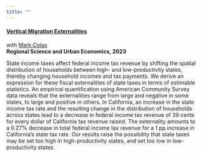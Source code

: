 ```yaml
---
title: ""
---
```


#### **[Vertical Migration Externalities](https://doi.org/10.1016/j.regsciurbeco.2023.103900)**   
with [Mark Colas](https://sites.google.com/site/markyaucolas/home)   
**Regional Science and Urban Economics, 2023**

State income taxes affect federal income tax revenue by shifting the spatial distribution of households between high- and low-productivity states, thereby changing household incomes and tax payments. We derive an expression for these fiscal externalities of state taxes in terms of estimable statistics. An empirical quantification using American Community Survey data reveals that the externalities range from large and negative in some states, to large and positive in others. In California, an increase in the state income tax rate and the resulting change in the distribution of households across states lead to a decrease in federal income tax revenue of 39 cents for every dollar of California tax revenue raised. The externality amounts to a 0.27% decrease in total federal income tax revenue for a 1 pp increase in California’s state tax rate. Our results raise the possibility that state taxes may be set too high in high-productivity states, and set too low in low-productivity states.  